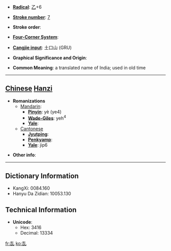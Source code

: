 * '''[[Wiktionary:Chinese radical index| Radical]]''': [[Wiktionary:Chinese radical index 乙|乙]]+6

* '''[[Wiktionary:Chinese total strokes index|Stroke number]]''': [[Wiktionary:Chinese total strokes index 7|7]]

* '''Stroke order''': 

* '''[[Wiktionary:Chinese four corner index|Four-Corner System]]''': 

* '''[[Wiktionary:Chinese Cangjie index|Cangjie input]]''': 土口山 (GRU)

* '''Graphical Significance and Origin''': 

* '''Common Meaning''': a translated name of India; used in old time

----

== [[Chinese]] [[Hanzi]] ==

* '''Romanizations'''
** [[Mandarin]]:
*** '''[[Pinyin]]''': yè (ye4)
*** '''[[Wade-Giles]]''': yeh<sup>4</sup>
*** '''[[Yale]]''': 
**[[Cantonese]]
***'''[[Jyutping]]''':
***'''[[Penkyamp]]''': 
***'''[[Yale]]''': jip6

* '''Other info''': 

----

== Dictionary Information ==

* KangXi: 0084.160
* Hanyu Da Zidian: 10053.130

== Technical Information ==

* '''Unicode''':
** Hex: 3416
** Decimal: 13334

[[fr:㐖]]
[[ko:㐖]]